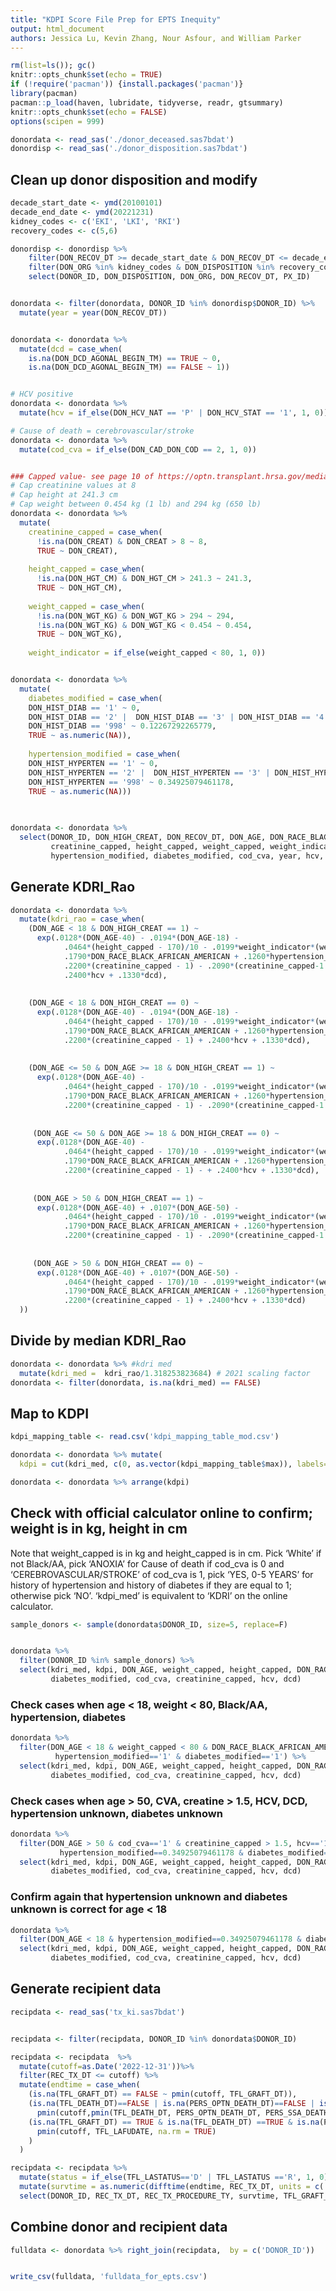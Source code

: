 ---
title: "KDPI Score File Prep for EPTS Inequity"
output: html_document
authors: Jessica Lu, Kevin Zhang, Nour Asfour, and William Parker
---

```{r setup, include=FALSE}
rm(list=ls()); gc()
knitr::opts_chunk$set(echo = TRUE)
if (!require('pacman')) {install.packages('pacman')}
library(pacman)
pacman::p_load(haven, lubridate, tidyverse, readr, gtsummary)
knitr::opts_chunk$set(echo = FALSE)
options(scipen = 999)
```


```{r, warning=F, comment=NA}
donordata <- read_sas('./donor_deceased.sas7bdat')
donordisp <- read_sas('./donor_disposition.sas7bdat') 
```

## Clean up donor disposition and modify
```{r, warning=F, comment=NA}
decade_start_date <- ymd(20100101)
decade_end_date <- ymd(20221231)
kidney_codes <- c('EKI', 'LKI', 'RKI')
recovery_codes <- c(5,6)

donordisp <- donordisp %>%
    filter(DON_RECOV_DT >= decade_start_date & DON_RECOV_DT <= decade_end_date) %>%
    filter(DON_ORG %in% kidney_codes & DON_DISPOSITION %in% recovery_codes) %>%
    select(DONOR_ID, DON_DISPOSITION, DON_ORG, DON_RECOV_DT, PX_ID)


donordata <- filter(donordata, DONOR_ID %in% donordisp$DONOR_ID) %>%
  mutate(year = year(DON_RECOV_DT))


donordata <- donordata %>%
  mutate(dcd = case_when(
    is.na(DON_DCD_AGONAL_BEGIN_TM) == TRUE ~ 0,
    is.na(DON_DCD_AGONAL_BEGIN_TM) == FALSE ~ 1)) 


# HCV positive
donordata <- donordata %>%
  mutate(hcv = if_else(DON_HCV_NAT == 'P' | DON_HCV_STAT == '1', 1, 0))

# Cause of death = cerebrovascular/stroke
donordata <- donordata %>%
  mutate(cod_cva = if_else(DON_CAD_DON_COD == 2, 1, 0))


### Capped value- see page 10 of https://optn.transplant.hrsa.gov/media/1512/guide_to_calculating_interpreting_kdpi.pdf
# Cap creatinine values at 8 
# Cap height at 241.3 cm
# Cap weight between 0.454 kg (1 lb) and 294 kg (650 lb)
donordata <- donordata %>% 
  mutate(
    creatinine_capped = case_when(
      !is.na(DON_CREAT) & DON_CREAT > 8 ~ 8,
      TRUE ~ DON_CREAT),
    
    height_capped = case_when(
      !is.na(DON_HGT_CM) & DON_HGT_CM > 241.3 ~ 241.3,
      TRUE ~ DON_HGT_CM),
    
    weight_capped = case_when(
      !is.na(DON_WGT_KG) & DON_WGT_KG > 294 ~ 294,
      !is.na(DON_WGT_KG) & DON_WGT_KG < 0.454 ~ 0.454,
      TRUE ~ DON_WGT_KG),
    
    weight_indicator = if_else(weight_capped < 80, 1, 0))


donordata <- donordata %>%  
  mutate(
    diabetes_modified = case_when(
    DON_HIST_DIAB == '1' ~ 0,
    DON_HIST_DIAB == '2' |  DON_HIST_DIAB == '3' | DON_HIST_DIAB == '4' | DON_HIST_DIAB == '5' ~ 1,
    DON_HIST_DIAB == '998' ~ 0.12267292265779,
    TRUE ~ as.numeric(NA)),
    
    hypertension_modified = case_when(
    DON_HIST_HYPERTEN == '1' ~ 0,
    DON_HIST_HYPERTEN == '2' |  DON_HIST_HYPERTEN == '3' | DON_HIST_HYPERTEN == '4' | DON_HIST_HYPERTEN == '5' ~ 1,
    DON_HIST_HYPERTEN == '998' ~ 0.34925079461178,
    TRUE ~ as.numeric(NA)))
           
           

donordata <- donordata %>%
  select(DONOR_ID, DON_HIGH_CREAT, DON_RECOV_DT, DON_AGE, DON_RACE_BLACK_AFRICAN_AMERICAN, DON_HIGH_CREAT, 
         creatinine_capped, height_capped, weight_capped, weight_indicator, 
         hypertension_modified, diabetes_modified, cod_cva, year, hcv, dcd)
```


## Generate KDRI_Rao
```{r, warning=F, comment=NA}
donordata <- donordata %>% 
  mutate(kdri_rao = case_when(
    (DON_AGE < 18 & DON_HIGH_CREAT == 1) ~ 
      exp(.0128*(DON_AGE-40) - .0194*(DON_AGE-18) - 
            .0464*(height_capped - 170)/10 - .0199*weight_indicator*(weight_capped - 80)/5 +
            .1790*DON_RACE_BLACK_AFRICAN_AMERICAN + .1260*hypertension_modified + .1300*diabetes_modified + .0881*cod_cva + 
            .2200*(creatinine_capped - 1) - .2090*(creatinine_capped-1.5) +
            .2400*hcv + .1330*dcd),
    
    
    (DON_AGE < 18 & DON_HIGH_CREAT == 0) ~ 
      exp(.0128*(DON_AGE-40) - .0194*(DON_AGE-18) - 
            .0464*(height_capped - 170)/10 - .0199*weight_indicator*(weight_capped - 80)/5 +
            .1790*DON_RACE_BLACK_AFRICAN_AMERICAN + .1260*hypertension_modified + .1300*diabetes_modified + .0881*cod_cva + 
            .2200*(creatinine_capped - 1) + .2400*hcv + .1330*dcd),
    
    
    (DON_AGE <= 50 & DON_AGE >= 18 & DON_HIGH_CREAT == 1) ~ 
      exp(.0128*(DON_AGE-40) - 
            .0464*(height_capped - 170)/10 - .0199*weight_indicator*(weight_capped - 80)/5 + 
            .1790*DON_RACE_BLACK_AFRICAN_AMERICAN + .1260*hypertension_modified + .1300*diabetes_modified + .0881*cod_cva + 
            .2200*(creatinine_capped - 1) - .2090*(creatinine_capped-1.5) + .2400*hcv + .1330*dcd),
    
    
     (DON_AGE <= 50 & DON_AGE >= 18 & DON_HIGH_CREAT == 0) ~ 
      exp(.0128*(DON_AGE-40) - 
            .0464*(height_capped - 170)/10 - .0199*weight_indicator*(weight_capped - 80)/5 + 
            .1790*DON_RACE_BLACK_AFRICAN_AMERICAN + .1260*hypertension_modified + .1300*diabetes_modified + .0881*cod_cva + 
            .2200*(creatinine_capped - 1) - + .2400*hcv + .1330*dcd),
    
    
     (DON_AGE > 50 & DON_HIGH_CREAT == 1) ~ 
      exp(.0128*(DON_AGE-40) + .0107*(DON_AGE-50) - 
            .0464*(height_capped - 170)/10 - .0199*weight_indicator*(weight_capped - 80)/5 +
            .1790*DON_RACE_BLACK_AFRICAN_AMERICAN + .1260*hypertension_modified + .1300*diabetes_modified + .0881*cod_cva + 
            .2200*(creatinine_capped - 1) - .2090*(creatinine_capped-1.5) + .2400*hcv + .1330*dcd),
    
    
     (DON_AGE > 50 & DON_HIGH_CREAT == 0) ~ 
      exp(.0128*(DON_AGE-40) + .0107*(DON_AGE-50) - 
            .0464*(height_capped - 170)/10 - .0199*weight_indicator*(weight_capped - 80)/5 +
            .1790*DON_RACE_BLACK_AFRICAN_AMERICAN + .1260*hypertension_modified + .1300*diabetes_modified + .0881*cod_cva + 
            .2200*(creatinine_capped - 1) + .2400*hcv + .1330*dcd)
  ))
```

## Divide by median KDRI_Rao
```{r, warning=F, comment=NA}
donordata <- donordata %>% #kdri med
  mutate(kdri_med =  kdri_rao/1.318253823684) # 2021 scaling factor
donordata <- filter(donordata, is.na(kdri_med) == FALSE)
```


## Map to KDPI
```{r, warning=F, comment=NA}
kdpi_mapping_table <- read.csv('kdpi_mapping_table_mod.csv')

donordata <- donordata %>% mutate(
  kdpi = cut(kdri_med, c(0, as.vector(kdpi_mapping_table$max)), labels=seq(0, 100)), include.lowest = FALSE)

donordata <- donordata %>% arrange(kdpi)
```



## Check with official calculator online to confirm; weight is in kg, height in cm
Note that weight_capped is in kg and height_capped is in cm. Pick 'White' if not Black/AA, pick 'ANOXIA' for Cause of death if cod_cva is 0 and 'CEREBROVASCULAR/STROKE' of cod_cva is 1, pick 'YES, 0-5 YEARS' for history of hypertension and history of diabetes if they are equal to 1; otherwise pick 'NO'. 'kdpi_med' is equivalent to 'KDRI' on the online calculator. 
```{r, warning=F, comment=NA}
sample_donors <- sample(donordata$DONOR_ID, size=5, replace=F)


donordata %>%
  filter(DONOR_ID %in% sample_donors) %>%
  select(kdri_med, kdpi, DON_AGE, weight_capped, height_capped, DON_RACE_BLACK_AFRICAN_AMERICAN, hypertension_modified,
         diabetes_modified, cod_cva, creatinine_capped, hcv, dcd)
```

### Check cases when age < 18, weight < 80, Black/AA, hypertension, diabetes 
```{r, warning=F, comment=NA}
donordata %>%
  filter(DON_AGE < 18 & weight_capped < 80 & DON_RACE_BLACK_AFRICAN_AMERICAN=='1' &
          hypertension_modified=='1' & diabetes_modified=='1') %>%
  select(kdri_med, kdpi, DON_AGE, weight_capped, height_capped, DON_RACE_BLACK_AFRICAN_AMERICAN, hypertension_modified,
         diabetes_modified, cod_cva, creatinine_capped, hcv, dcd)
```

### Check cases when age > 50, CVA, creatine > 1.5, HCV, DCD, hypertension unknown, diabetes unknown
```{r, warning=F, comment=NA}
donordata %>%
  filter(DON_AGE > 50 & cod_cva=='1' & creatinine_capped > 1.5, hcv=='1' & dcd=='1' & 
           hypertension_modified==0.34925079461178 & diabetes_modified==0.12267292265779) %>%
  select(kdri_med, kdpi, DON_AGE, weight_capped, height_capped, DON_RACE_BLACK_AFRICAN_AMERICAN, hypertension_modified,
         diabetes_modified, cod_cva, creatinine_capped, hcv, dcd)
```

### Confirm again that hypertension unknown and diabetes unknown is correct for age < 18
```{r, warning=F, comment=NA}
donordata %>%
  filter(DON_AGE < 18 & hypertension_modified==0.34925079461178 & diabetes_modified==0.12267292265779) %>%
  select(kdri_med, kdpi, DON_AGE, weight_capped, height_capped, DON_RACE_BLACK_AFRICAN_AMERICAN, hypertension_modified,
         diabetes_modified, cod_cva, creatinine_capped, hcv, dcd)
```



## Generate recipient data
```{r, warning=F, comment=NA}
recipdata <- read_sas('tx_ki.sas7bdat') 


recipdata <- filter(recipdata, DONOR_ID %in% donordata$DONOR_ID)

recipdata <- recipdata  %>%
  mutate(cutoff=as.Date('2022-12-31'))%>%
  filter(REC_TX_DT <= cutoff) %>%
  mutate(endtime = case_when(
    (is.na(TFL_GRAFT_DT) == FALSE ~ pmin(cutoff, TFL_GRAFT_DT)),
    (is.na(TFL_DEATH_DT)==FALSE | is.na(PERS_OPTN_DEATH_DT)==FALSE | is.na(PERS_SSA_DEATH_DT)==FALSE) ~ 
      pmin(cutoff,pmin(TFL_DEATH_DT, PERS_OPTN_DEATH_DT, PERS_SSA_DEATH_DT, na.rm = TRUE)),
    (is.na(TFL_GRAFT_DT) == TRUE & is.na(TFL_DEATH_DT) ==TRUE & is.na(PERS_OPTN_DEATH_DT) ==TRUE & is.na(PERS_SSA_DEATH_DT) ==TRUE) ~
      pmin(cutoff, TFL_LAFUDATE, na.rm = TRUE)
    )
  )

recipdata <- recipdata %>%
  mutate(status = if_else(TFL_LASTATUS=='D' | TFL_LASTATUS =='R', 1, 0)) %>% #dead = 1, censored = 0
  mutate(survtime = as.numeric(difftime(endtime, REC_TX_DT, units = c('days')))) %>%
  select(DONOR_ID, REC_TX_DT, REC_TX_PROCEDURE_TY, survtime, TFL_GRAFT_DT, TFL_DEATH_DT, PERS_OPTN_DEATH_DT, PERS_SSA_DEATH_DT, endtime, TFL_LASTATUS, TFL_LAFUDATE, status) %>% arrange(DONOR_ID)
```


## Combine donor and recipient data
```{r, warning=F, comment=NA}
fulldata <- donordata %>% right_join(recipdata,  by = c('DONOR_ID'))


write_csv(fulldata, 'fulldata_for_epts.csv')
```
